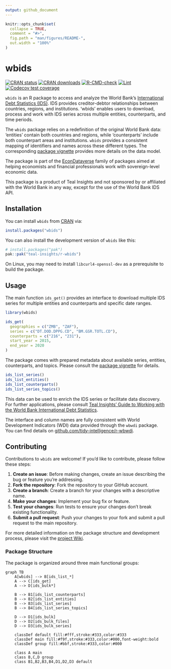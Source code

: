 ```yaml
---
output: github_document
---
```


<!-- README.md is generated from README.Rmd. Please edit that file -->

```r
knitr::opts_chunk$set(
  collapse = TRUE,
  comment = "#>",
  fig.path = "man/figures/README-",
  out.width = "100%"
)
```

# wbids

<!-- badges: start -->
[![CRAN status](https://www.r-pkg.org/badges/version/wbids)](https://cran.r-project.org/package=wbids)
[![CRAN downloads](https://cranlogs.r-pkg.org/badges/wbids)](https://cran.r-project.org/package=wbids)
[![R-CMD-check](https://github.com/Teal-Insights/r-wbids/actions/workflows/R-CMD-check.yaml/badge.svg)](https://github.com/Teal-Insights/r-wbids/actions/workflows/R-CMD-check.yaml)
[![Lint](https://github.com/Teal-Insights/r-wbids/actions/workflows/lint.yaml/badge.svg)](https://github.com/Teal-Insights/r-wbids/actions/workflows/lint.yaml)
[![Codecov test coverage](https://codecov.io/gh/Teal-Insights/r-wbids/graph/badge.svg)](https://app.codecov.io/gh/Teal-Insights/r-wbids)
<!-- badges: end -->

`wbids` is an R package to access and analyze the World Bank’s [International Debt Statistics (IDS)](https://www.worldbank.org/en/programs/debt-statistics/ids). IDS provides creditor-debtor relationships between countries, regions, and institutions. 'wbids' enables users to download, process and work with IDS series across multiple entities, counterparts, and time periods. 

The `wbids` package relies on a redefinition of the original World Bank data: 'entities' contain both countries and regions, while 'counterparts' include both counterpart areas and institutions. `wbids` provides a consistent mapping of identifiers and names across these different types. The corresponding [package vignette](https://teal-insights.github.io/r-wbids/articles/data-model.html) provides more details on the data model.

The package is part of the [EconDataverse](https://www.econdataverse.org/) family of packages aimed at helping economists and financial professionals work with sovereign-level economic data.

This package is a product of Teal Insights and not sponsored by or affiliated with the World Bank in any way, except for the use of the World Bank IDS API.

## Installation 

You can install `wbids` from [CRAN](https://CRAN.R-project.org/package=wbids) via:

```r
install.packages("wbids")
```

You can also install the development version of `wbids` like this:

```r
# install.packages("pak")
pak::pak("teal-insights/r-wbids")
```

On Linux, you may need to install `libcurl4-openssl-dev` as a prerequisite to build the package.

## Usage

The main function `ids_get()` provides an interface to download multiple IDS series for multiple entities and counterparts and specific date ranges. 

```r
library(wbids)

ids_get(
  geographies = c("ZMB", "ZAF"),
  series = c("DT.DOD.DPPG.CD", "BM.GSR.TOTL.CD"),
  counterparts = c("216", "231"),
  start_year = 2015,
  end_year = 2020
)
```

The package comes with prepared metadata about available series, entities, counterparts, and topics. Please consult the [package vignette](https://teal-insights.github.io/r-wbids/articles/data-model.html) for details. 

```r
ids_list_series()
ids_list_entities()
ids_list_counterparts()
ids_list_series_topics()
```

This data can be used to enrich the IDS series or facilitate data discovery. For further applications, please consult [Teal Insights’ Guide to Working with the World Bank International Debt Statistics](https://teal-insights.github.io/teal-insights-guide-to-wbids/).

The interface and column names are fully consistent with World Development Indicators (WDI) data provided through the `wbwdi` package. You can find details on [github.com/tidy-intelligence/r-wbwdi](https://github.com/tidy-intelligence/r-wbwdi).

## Contributing

Contributions to `wbids` are welcome! If you'd like to contribute, please follow these steps:

1. **Create an issue**: Before making changes, create an issue describing the bug or feature you're addressing.
2. **Fork the repository**: Fork the repository to your GitHub account.
3. **Create a branch**: Create a branch for your changes with a descriptive name.
4. **Make your changes**: Implement your bug fix or feature.
5. **Test your changes**: Run tests to ensure your changes don't break existing functionality.
6. **Submit a pull request**: Push your changes to your fork and submit a pull request to the main repository.

For more detailed information on the package structure and development process, please visit the [project Wiki](https://github.com/Teal-Insights/r-wbids/wiki).

### Package Structure

The package is organized around three main functional groups:

```mermaid
graph TB
    A[wbids] --> B[ids_list_*]
    A --> C[ids_get]
    A --> D[ids_bulk*]
    
    B --> B1[ids_list_counterparts]
    B --> B2[ids_list_entities] 
    B --> B3[ids_list_series]
    B --> B4[ids_list_series_topics]
    
    D --> D1[ids_bulk]
    D --> D2[ids_bulk_files]
    D --> D3[ids_bulk_series]

    classDef default fill:#fff,stroke:#333,color:#333
    classDef main fill:#f9f,stroke:#333,color:#000,font-weight:bold
    classDef group fill:#bbf,stroke:#333,color:#000

    class A main
    class B,C,D group
    class B1,B2,B3,B4,D1,D2,D3 default
```
